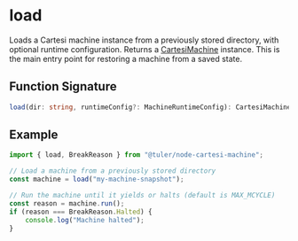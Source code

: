 # load

Loads a Cartesi machine instance from a previously stored directory, with optional runtime configuration. Returns a [CartesiMachine](/api/cartesi-machine) instance. This is the main entry point for restoring a machine from a saved state.

## Function Signature

```ts
load(dir: string, runtimeConfig?: MachineRuntimeConfig): CartesiMachine
```

## Example

```ts twoslash
import { load, BreakReason } from "@tuler/node-cartesi-machine";

// Load a machine from a previously stored directory
const machine = load("my-machine-snapshot");

// Run the machine until it yields or halts (default is MAX_MCYCLE)
const reason = machine.run();
if (reason === BreakReason.Halted) {
    console.log("Machine halted");
}
```

